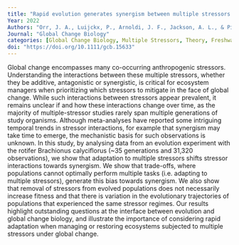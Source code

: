 ```yaml
---
title: "Rapid evolution generates synergism between multiple stressors: Linking theory and an evolution experiment"
Year: 2022
Authors: "Orr, J. A., Luijckx, P., Arnoldi, J. F., Jackson, A. L., & Piggott, J. J."
Journal: "Global Change Biology"
categories: [Global Change Biology, Multiple Stressors, Theory, Freshwater]
doi: "https://doi.org/10.1111/gcb.15633"
---
```


Global change encompasses many co-occurring anthropogenic stressors. Understanding the interactions between these multiple stressors, whether they be additive, antagonistic or synergistic, is critical for ecosystem managers when prioritizing which stressors to mitigate in the face of global change. While such interactions between stressors appear prevalent, it remains unclear if and how these interactions change over time, as the majority of multiple-stressor studies rarely span multiple generations of study organisms. Although meta-analyses have reported some intriguing temporal trends in stressor interactions, for example that synergism may take time to emerge, the mechanistic basis for such observations is unknown. In this study, by analysing data from an evolution experiment with the rotifer Brachionus calyciflorus (~35 generations and 31,320 observations), we show that adaptation to multiple stressors shifts stressor interactions towards synergism. We show that trade-offs, where populations cannot optimally perform multiple tasks (i.e. adapting to multiple stressors), generate this bias towards synergism. We also show that removal of stressors from evolved populations does not necessarily increase fitness and that there is variation in the evolutionary trajectories of populations that experienced the same stressor regimes. Our results highlight outstanding questions at the interface between evolution and global change biology, and illustrate the importance of considering rapid adaptation when managing or restoring ecosystems subjected to multiple stressors under global change.
